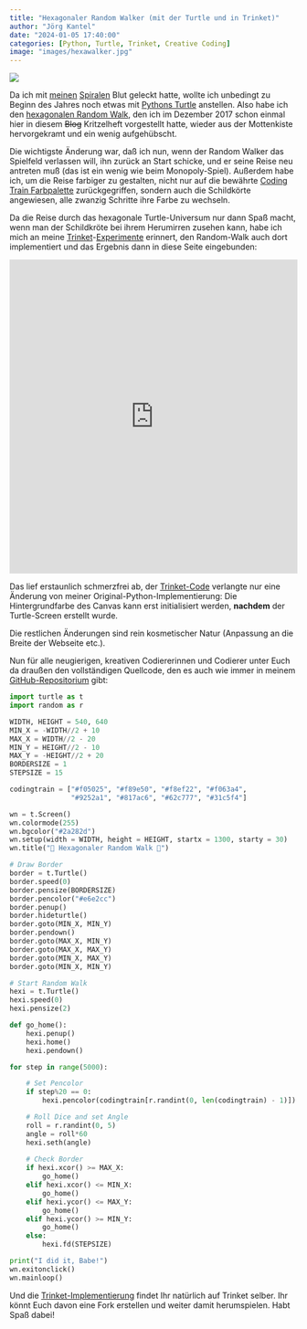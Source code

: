 ```yaml
---
title: "Hexagonaler Random Walker (mit der Turtle und in Trinket)"
author: "Jörg Kantel"
date: "2024-01-05 17:40:00"
categories: [Python, Turtle, Trinket, Creative Coding]
image: "images/hexawalker.jpg"
---
```


[![](images/hexawalker-b.jpg)](https://www.flickr.com/photos/schockwellenreiter/53441590727/)

Da ich mit [meinen](https://kantel.github.io/posts/2023122201_turtle_spirale/) [Spiralen](https://kantel.github.io/posts/2023122802_mehr_farben_mehr_ecken/) Blut geleckt hatte, wollte ich unbedingt zu Beginn des Jahres noch etwas mit [Pythons Turtle](http://cognitiones.kantel-chaos-team.de/programmierung/python/turtlepython.html) anstellen. Also habe ich den [hexagonalen Random Walk](http://blog.schockwellenreiter.de/2017/12/2017121304.html), den ich im Dezember 2017 schon einmal hier in diesem ~~Blog~~ Kritzelheft vorgestellt hatte, wieder aus der Mottenkiste hervorgekramt und ein wenig aufgehübscht.

Die wichtigste Änderung war, daß ich nun, wenn der Random Walker das Spielfeld verlassen will, ihn zurück an Start schicke, und er seine Reise neu antreten muß (das ist ein wenig wie beim Monopoly-Spiel). Außerdem habe ich, um die Reise farbiger zu gestalten, nicht nur auf die bewährte [Coding Train Farbpalette](http://cognitiones.kantel-chaos-team.de/multimedia/farbpaletten/codingtrainfarben.html) zurückgegriffen, sondern auch die Schildkörte angewiesen, alle zwanzig Schritte ihre Farbe zu wechseln.

Da die Reise durch das hexagonale Turtle-Universum nur dann Spaß macht, wenn man der Schildkröte bei ihrem Herumirren zusehen kann, habe ich mich an meine [Trinket](http://cognitiones.kantel-chaos-team.de/programmierung/python/trinket.html)-[Experimente](https://kantel.github.io/#category=Trinket) erinnert, den Random-Walk auch dort implementiert und das Ergebnis dann in diese Seite eingebunden:

<iframe src="https://trinket.io/embed/python/5a5da6439d?outputOnly=true" width="100%" height="550" frameborder="0" marginwidth="0" marginheight="0" allowfullscreen></iframe>

Das lief erstaunlich schmerzfrei ab, der [Trinket-Code](https://trinket.io/library/trinkets/5a5da6439d) verlangte nur eine Änderung von meiner Original-Python-Implementierung: Die Hintergrundfarbe des Canvas kann erst initialisiert werden, **nachdem** der Turtle-Screen erstellt wurde.

Die restlichen Änderungen sind rein kosmetischer Natur (Anpassung an die Breite der Webseite etc.).

Nun für alle neugierigen, kreativen Codiererinnen und Codierer unter Euch da draußen den vollständigen Quellcode, den es auch wie immer in meinem [GitHub-Repositorium](https://github.com/kantel/turtlepy/blob/master/sources/hexrandomwalk3.py) gibt:

```python
import turtle as t
import random as r

WIDTH, HEIGHT = 540, 640
MIN_X = -WIDTH//2 + 10
MAX_X = WIDTH//2 - 20
MIN_Y = HEIGHT//2 - 10
MAX_Y = -HEIGHT//2 + 20 
BORDERSIZE = 1
STEPSIZE = 15

codingtrain = ["#f05025", "#f89e50", "#f8ef22", "#f063a4",
               "#9252a1", "#817ac6", "#62c777", "#31c5f4"]

wn = t.Screen()
wn.colormode(255)
wn.bgcolor("#2a282d")
wn.setup(width = WIDTH, height = HEIGHT, startx = 1300, starty = 30)
wn.title("🐢 Hexagonaler Random Walk 🐢")

# Draw Border
border = t.Turtle()
border.speed(0)
border.pensize(BORDERSIZE)
border.pencolor("#e6e2cc")
border.penup()
border.hideturtle()
border.goto(MIN_X, MIN_Y)
border.pendown()
border.goto(MAX_X, MIN_Y)
border.goto(MAX_X, MAX_Y)
border.goto(MIN_X, MAX_Y)
border.goto(MIN_X, MIN_Y)

# Start Random Walk
hexi = t.Turtle()
hexi.speed(0)
hexi.pensize(2)

def go_home():
    hexi.penup()
    hexi.home()
    hexi.pendown()

for step in range(5000):

    # Set Pencolor
    if step%20 == 0:
        hexi.pencolor(codingtrain[r.randint(0, len(codingtrain) - 1)])

    # Roll Dice and set Angle
    roll = r.randint(0, 5)
    angle = roll*60
    hexi.seth(angle)
    
    # Check Border
    if hexi.xcor() >= MAX_X:
        go_home()
    elif hexi.xcor() <= MIN_X:
        go_home()
    elif hexi.ycor() <= MAX_Y:
        go_home()
    elif hexi.ycor() >= MIN_Y:
        go_home()
    else:
        hexi.fd(STEPSIZE)

print("I did it, Babe!")
wn.exitonclick()
wn.mainloop()
```

Und die [Trinket-Implementierung](https://trinket.io/python/5a5da6439d) findet Ihr natürlich auf Trinket selber. Ihr könnt Euch davon eine Fork erstellen und weiter damit herumspielen. Habt Spaß dabei!